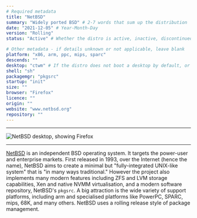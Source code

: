 ```yaml
---
# Required metadata
title: "NetBSD"
summary: "Widely ported BSD" # 2-7 words that sum up the distribution
date: "2021-12-05" # Year-Month-Day
version: "Rolling"
status: "Active" # Whether the distro is active, inactive, discontinued (still supported), or legacy (not supported)

# Other metadata - if details unknown or not applicable, leave blank
platform: "x86, arm, ppc, mips, sparc"
descends: ""
desktop: "ctwm" # If the distro does not boot a desktop by default, or doesn't ship one, leave 'desktop' blank
shell: "sh"
packagemgr: "pkgsrc"
startup: "init"
size: ""
browser: "Firefox"
licence: ""
origin: ""
website: "www.netbsd.org"
repository: ""
---
```


---

<Image
  src="/images/netbsd.png"
  alt="NetBSD desktop, showing Firefox"
  width={250}
  height={400}
/>

---

[NetBSD](http://www.netbsd.org) is an independent BSD operating system. It targets the power-user and enterprise markets. First released in 1993, over the Internet (hence the name), NetBSD aims to create a minimal but "fully-integrated UNIX-like system" that is "in many ways traditional." However the project also implements many modern features including ZFS and LVM storage capabilities, Xen and native NVMM virtualisation, and a modern software repository, NetBSD's `pkgsrc`. A big attraction is the wide variety of support platforms, including arm and specialised platforms like PowerPC, SPARC, mips, 68K, and many others. NetBSD uses a rolling release style of package management.
